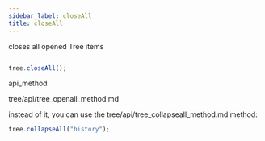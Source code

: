 ```yaml
---
sidebar_label: closeAll
title: closeAll
---
```



          


<Short>
 closes all opened Tree items



</Short>







~~~js

tree.closeAll();


~~~
 api_method

<Descr>





</Descr>



tree/api/tree_openall_method.md




 instead of it, you can use the tree/api/tree_collapseall_method.md method:
~~~js
tree.collapseAll("history");
~~~


